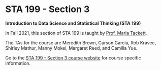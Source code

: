 # STA 199 - Section 3 {#sta199-3 .unnumbered}

**Introduction to Data Science and Statistical Thinking (STA 199)**

In Fall 2021, this section of STA 199 is taught by [Prof. Maria Tackett](https://www.mariatackett.net/).

The TAs for the course are Meredith Brown, Carson Garcia, Rob Kravec, Shirley Mathur, Manny Mokel, Margaret Reed, and Camilla Yue.

Go to the [STA 199 - Section 3 course website](https://sta199-fa21-003.netlify.app) for course specific information.
